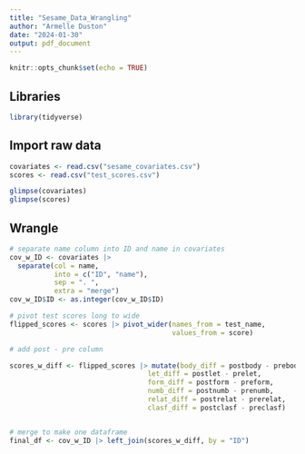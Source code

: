 ---
title: "Sesame_Data_Wrangling"
author: "Armelle Duston"
date: "2024-01-30"
output: pdf_document
---

```{r setup, include=FALSE}
knitr::opts_chunk$set(echo = TRUE)
```

## Libraries
```{r}
library(tidyverse)
```


## Import raw data
```{r}
covariates <- read.csv("sesame_covariates.csv")
scores <- read.csv("test_scores.csv")

glimpse(covariates)
glimpse(scores)
```

## Wrangle
```{r}

# separate name column into ID and name in covariates
cov_w_ID <- covariates |> 
  separate(col = name,
           into = c("ID", "name"),
           sep = ". ",
           extra = "merge") 
cov_w_ID$ID <- as.integer(cov_w_ID$ID)

# pivot test scores long to wide
flipped_scores <- scores |> pivot_wider(names_from = test_name,
                                        values_from = score)

# add post - pre column

scores_w_diff <- flipped_scores |> mutate(body_diff = postbody - prebody,
                                  let_diff = postlet - prelet,
                                  form_diff = postform - preform,
                                  numb_diff = postnumb - prenumb,
                                  relat_diff = postrelat - prerelat,
                                  clasf_diff = postclasf - preclasf)


# merge to make one dataframe
final_df <- cov_w_ID |> left_join(scores_w_diff, by = "ID")


```

